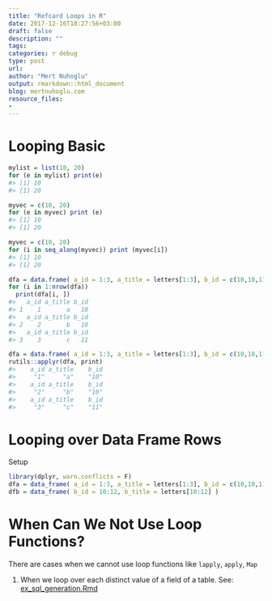 ```yaml
---
title: "Refcard Loops in R"
date: 2017-12-16T18:27:56+03:00 
draft: false
description: ""
tags:
categories: r debug
type: post
url:
author: "Mert Nuhoglu"
output: rmarkdown::html_document
blog: mertnuhoglu.com
resource_files:
-
---
```


# Looping Basic

``` r
mylist = list(10, 20)
for (e in mylist) print(e)
#> [1] 10
#> [1] 20
```

``` r
myvec = c(10, 20)
for (e in myvec) print (e)
#> [1] 10
#> [1] 20
```

``` r
myvec = c(10, 20)
for (i in seq_along(myvec)) print (myvec[i])
#> [1] 10
#> [1] 20
```

``` r
dfa = data.frame( a_id = 1:3, a_title = letters[1:3], b_id = c(10,10,11) )
for (i in 1:nrow(dfa))
  print(dfa[i, ])
#>   a_id a_title b_id
#> 1    1       a   10
#>   a_id a_title b_id
#> 2    2       b   10
#>   a_id a_title b_id
#> 3    3       c   11
```

``` r
dfa = data.frame( a_id = 1:3, a_title = letters[1:3], b_id = c(10,10,11) )
rutils::applyr(dfa, print)
#>    a_id a_title    b_id 
#>     "1"     "a"    "10" 
#>    a_id a_title    b_id 
#>     "2"     "b"    "10" 
#>    a_id a_title    b_id 
#>     "3"     "c"    "11"
```

# Looping over Data Frame Rows

Setup 

```r
library(dplyr, warn.conflicts = F)
dfa = data_frame( a_id = 1:3, a_title = letters[1:3], b_id = c(10,10,11) )
dfb = data_frame( b_id = 10:12, b_title = letters[10:12] )
```

# When Can We Not Use Loop Functions?

There are cases when we cannot use loop functions like `lapply`, `apply`, `Map`

1. When we loop over each distinct value of a field of a table. See: [ex_sql_generation.Rmd](/tech/ex_sql_generation/ "SQL Generation")
